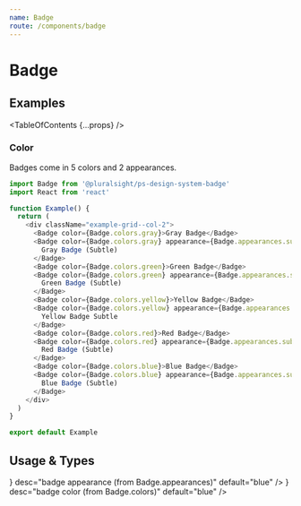 ```yaml
---
name: Badge
route: /components/badge
---
```



# Badge

## Examples

<TableOfContents {...props} />

### Color

Badges come in 5 colors and 2 appearances.

```typescript
import Badge from '@pluralsight/ps-design-system-badge'
import React from 'react'

function Example() {
  return (
    <div className="example-grid--col-2">
      <Badge color={Badge.colors.gray}>Gray Badge</Badge>
      <Badge color={Badge.colors.gray} appearance={Badge.appearances.subtle}>
        Gray Badge (Subtle)
      </Badge>
      <Badge color={Badge.colors.green}>Green Badge</Badge>
      <Badge color={Badge.colors.green} appearance={Badge.appearances.subtle}>
        Green Badge (Subtle)
      </Badge>
      <Badge color={Badge.colors.yellow}>Yellow Badge</Badge>
      <Badge color={Badge.colors.yellow} appearance={Badge.appearances.subtle}>
        Yellow Badge Subtle
      </Badge>
      <Badge color={Badge.colors.red}>Red Badge</Badge>
      <Badge color={Badge.colors.red} appearance={Badge.appearances.subtle}>
        Red Badge (Subtle)
      </Badge>
      <Badge color={Badge.colors.blue}>Blue Badge</Badge>
      <Badge color={Badge.colors.blue} appearance={Badge.appearances.subtle}>
        Blue Badge (Subtle)
      </Badge>
    </div>
  )
}

export default Example
```

## Usage & Types

<Usage
  install="npm install @pluralsight/ps-design-system-badge"
  import="import Badge from '@pluralsight/ps-design-system-badge'"
  packageName="badge"
  version={props.version}
/>

<TypesTable>
  <TypesProp
    name="appearance"
    type={<TypesEnum enum={Badge.appearances} />}
    desc="badge appearance (from Badge.appearances)"
    default="blue"
  />
  <TypesProp
    name="color"
    type={<TypesEnum enum={Badge.colors} />}
    desc="badge color (from Badge.colors)"
    default="blue"
  />
</TypesTable>
